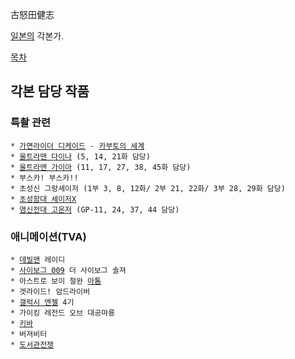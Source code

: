 古怒田健志

[[일본]]의 각본가. 

[[목차]]
== 각본 담당 작품 ==
=== 특촬 관련 ===
 * [[가면라이더 디케이드]] - [[카부토의 세계]]
 * [[울트라맨 다이나]] (5, 14, 21화 담당)
 * [[울트라맨 가이아]] (11, 17, 27, 38, 45화 담당)
 * 부스카! 부스카!!
 * 초성신 그랑세이저 (1부 3, 8, 12화/ 2부 21, 22화/ 3부 28, 29화 담당)
 * [[초성함대 세이저X]]
 * [[염신전대 고온저]] (GP-11, 24, 37, 44 담당)

=== 애니메이션(TVA) ===
 * [[데빌맨]] 레이디
 * [[사이보그 009]] 더 사이보그 솔져
 * 아스트로 보이 철완 [[아톰]]
 * 겟라이드! 암드라이버
 * [[갤럭시 엔젤]] 4기
 * 가이킹 레전드 오브 대공마룡
 * [[키바]]
 * 버져비터
 * [[도서관전쟁]]
